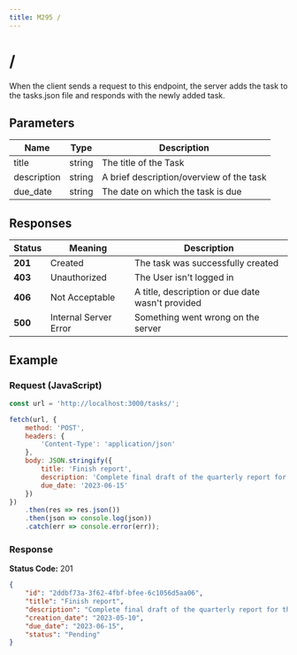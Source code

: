 ```yaml
---
title: M295 /
---
```

# /

When the client sends a request to this endpoint, the server adds the task
to the tasks.json file and responds with the newly added task.

## Parameters

| **Name** 	| **Type** 	| **Description**           	|
|----------	|----------	|---------------------------	|
| title    	| string   	| The title of the Task   	|
| description 	| string   	| A brief description/overview of the task 	|
| due_date 	| string   	| The date on which the task is due 	|

## Responses

| Status | Meaning | Description |
| ------ | ------- | ----------- |
| **201** | Created | The task was successfully created |
| **403** | Unauthorized | The User isn't logged in |
| **406** | Not Acceptable | A title, description or due date wasn't provided |
| **500** | Internal Server Error | Something went wrong on the server |

## Example

### Request (JavaScript)

```javascript copy
const url = 'http://localhost:3000/tasks/';

fetch(url, {
    method: 'POST',
    headers: {
        'Content-Type': 'application/json'
    },
    body: JSON.stringify({
        title: 'Finish report',
        description: 'Complete final draft of the quarterly report for the CEO',
        due_date: '2023-06-15'
    })
})
    .then(res => res.json())
    .then(json => console.log(json))
    .catch(err => console.error(err));
```

### Response

**Status Code:** 201
```json copy
{
    "id": "2ddbf73a-3f62-4fbf-bfee-6c1056d5aa06",
    "title": "Finish report",
    "description": "Complete final draft of the quarterly report for the CEO",
    "creation_date": "2023-05-10",
    "due_date": "2023-06-15",
    "status": "Pending"
}
```